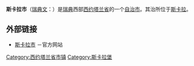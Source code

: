 {{Infobox Kommun|
fullname=Skara kommun|
coatofarms=[[Image:Skara_vapen.svg|100px]]|
county=[[西约塔兰省|西约塔兰省]]|
province=[[西约特兰|西约特兰]]|
capital=[[斯卡拉|斯卡拉]]|
map=[[Image:Skara_Municipality_in_Västra_Götaland_County.png|200px]]|
arearank=第197名|
area=450.24|
arealand=440.05|
populationrank=第129名|
population=18,595|
densityrank=第103名|
populationdensity=42.3|
website=http://www.skara.se/|
footnotes=面积与人口统计数据来自[[瑞典统计局|瑞典统计局]]，截至2006年12月31日}}

'''斯卡拉市'''（[[瑞典文|瑞典文]]：{{lang|sv|''Skara kommun''}}）是[[瑞典|瑞典]]西部[[西约塔兰省|西约塔兰省]]的一个[[瑞典自治市|自治市]]。其治所位于[[斯卡拉|斯卡拉]]。

==外部链接==
*[http://www.skara.se/ 斯卡拉市] {{Wayback|url=http://www.skara.se/ |date=20121015131153 }}－官方网站

{{Västra Götaland County}}
{{Localities in Skara Municipality}}

{{coord|58|23|N|13|26|E|region:SE_type:adm2nd|display=title}}

[[Category:西约塔兰省市镇|Category:西约塔兰省市镇]]
[[Category:斯卡拉堡|Category:斯卡拉堡]]